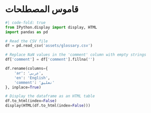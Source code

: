 # قاموس المصطلحات {.unnumbered}

```python
#| code-fold: true
from IPython.display import display, HTML
import pandas as pd

# Read the CSV file
df = pd.read_csv('assets/glossary.csv')

# Replace NaN values in the 'comment' column with empty strings
df['comment'] = df['comment'].fillna('')

df.rename(columns={
    'ar': 'عربي',
    'en': 'English',
    'comment': 'تعليق'
}, inplace=True)

# Display the dataframe as an HTML table
df.to_html(index=False)
display(HTML(df.to_html(index=False)))
```
